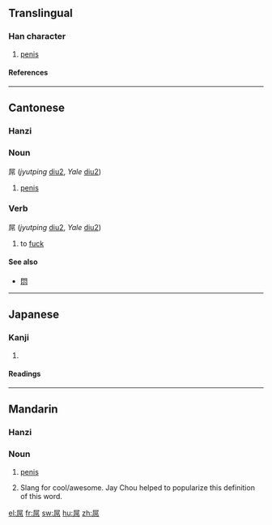 ==Translingual==

===Han character===
{{Han char|rn=44|rad=尸|as=06|sn=9|four=7722<sub>7</sub>|canj=尸口中月 (SRLB)}}

# [[penis]]

====References====
{{Han ref|kx=0301.210|dkj=07685|dj=0598.120|hdz=20972.020|uh=5C4C|ud=23628|bh=CE78|bd=52856}}

----

==Cantonese==

===Hanzi===
{{yue-hanzi|jyut=[[diu2]]|y=[[diu2]]}}

===Noun===
屌 (''jyutping'' [[diu2]], ''Yale'' [[diu2]])

# {{vulgar|lang=yue}} [[penis]]

===Verb===
屌 (''jyutping'' [[diu2]], ''Yale'' [[diu2]])

# {{vulgar|lang=yue}} to [[fuck]]

====See also====
*[[𨳒]]

----

==Japanese==

===Kanji===
{{ja-kanji|grade=9|rs=尸06}}

# {{defn|Japanese}}

====Readings====
{{ja-readings|on=[[ちょう]] (chō)|kun=}}

----

==Mandarin==

===Hanzi===
{{cmn-hanzi|pin=[[diǎo]] ([[diao3]])|wg=tiao<sup>3</sup>}}

===Noun===
{{cmn-noun|ts|pin=diǎo|pint=diao3|rs=尸06}}

# {{vulgar|lang=cmn}} [[penis]]
# Slang for cool/awesome. Jay Chou helped to popularize this definition of this word.

[[el:屌]]
[[fr:屌]]
[[sw:屌]]
[[hu:屌]]
[[zh:屌]]
